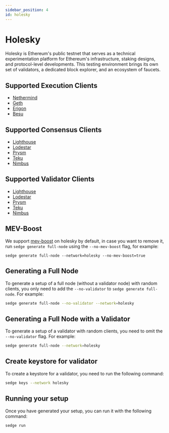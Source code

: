 ```yaml
---
sidebar_position: 4
id: holesky
---
```


# Holesky

Holesky is Ethereum's public testnet that serves as a technical experimentation platform for Ethereum's infrastructure, staking designs, and protocol-level developments. This testing environment brings its own set of validators, a dedicated block explorer, and an ecosystem of faucets.

## Supported Execution Clients
- [Nethermind](https://docs.nethermind.io/)
- [Geth](https://geth.ethereum.org/docs/)
- [Erigon](https://github.com/ledgerwatch/erigon)
- [Besu](https://besu.hyperledger.org/en/stable/)

## Supported Consensus Clients
- [Lighthouse](https://lighthouse-book.sigmaprime.io/)
- [Lodestar](https://chainsafe.github.io/lodestar/)
- [Prysm](https://docs.prylabs.network/docs/getting-started/)
- [Teku](https://docs.teku.consensys.net/en/latest/)
- [Nimbus](https://nimbus.guide/)

## Supported Validator Clients
- [Lighthouse](https://lighthouse-book.sigmaprime.io/)
- [Lodestar](https://chainsafe.github.io/lodestar/)
- [Prysm](https://docs.prylabs.network/docs/getting-started/)
- [Teku](https://docs.teku.consensys.net/en/latest/)
- [Nimbus](https://nimbus.guide/)

## MEV-Boost

We support [mev-boost](https://github.com/flashbots/mev-boost) on holesky by default, in case you want to remove it,
run `sedge generate full-node` using the `--no-mev-boost` flag, for example:

```
sedge generate full-node --network=holesky --no-mev-boost=true
```

## Generating a Full Node

To generate a setup of a full node (without a validator node) with random clients, you only need to add the `--no-validator` to `sedge generate full-node`. For example:

```bash
sedge generate full-node --no-validator --network=holesky
```

## Generating a Full Node with a Validator

To generate a setup of a validator with random clients, you need to omit the `--no-validator` flag. For example:

```bash
sedge generate full-node --network=holesky
```

## Create keystore for validator

To create a keystore for a validator, you need to run the following command:

```bash
sedge keys --network holesky
```

## Running your setup

Once you have generated your setup, you can run it with the following command:

```
sedge run
```